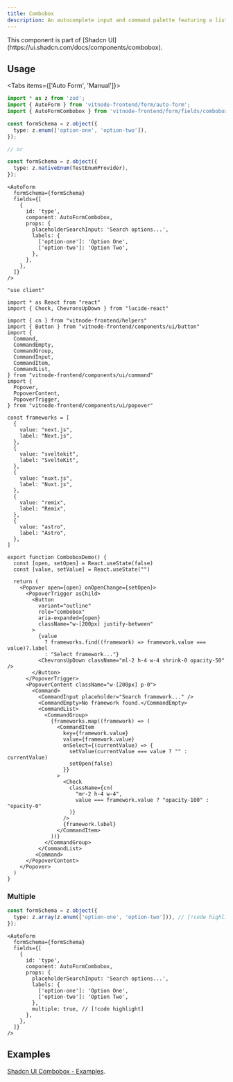 ```yaml
---
title: Combobox
description: An autocomplete input and command palette featuring a list of suggestions.
---
```



<ImageZoom src={img} className="max-w-xs" alt="Combobox" />

<Callout title="Shadcn UI">
  This component is part of [Shadcn
  UI](https://ui.shadcn.com/docs/components/combobox).
</Callout>

## Usage


<Tabs items={['Auto Form', 'Manual']}>
  <Tab value="Auto Form">
```ts
import * as z from 'zod';
import { AutoForm } from 'vitnode-frontend/form/auto-form';
import { AutoFormCombobox } from 'vitnode-frontend/form/fields/combobox';
```

```ts
const formSchema = z.object({
  type: z.enum(['option-one', 'option-two']),
});

// or

const formSchema = z.object({
  type: z.nativeEnum(TestEnumProvider),
});
```

```tsx
<AutoForm
  formSchema={formSchema}
  fields={[
    {
      id: 'type',
      component: AutoFormCombobox,
      props: {
        placeholderSearchInput: 'Search options...',
        labels: {
          ['option-one']: 'Option One',
          ['option-two']: 'Option Two',
        },
      },
    },
  ]}
/>
```

  </Tab>

  <Tab value="Manual">

```tsx
"use client"

import * as React from "react"
import { Check, ChevronsUpDown } from "lucide-react"

import { cn } from "vitnode-frontend/helpers"
import { Button } from "vitnode-frontend/components/ui/button"
import {
  Command,
  CommandEmpty,
  CommandGroup,
  CommandInput,
  CommandItem,
  CommandList,
} from "vitnode-frontend/components/ui/command"
import {
  Popover,
  PopoverContent,
  PopoverTrigger,
} from "vitnode-frontend/components/ui/popover"

const frameworks = [
  {
    value: "next.js",
    label: "Next.js",
  },
  {
    value: "sveltekit",
    label: "SvelteKit",
  },
  {
    value: "nuxt.js",
    label: "Nuxt.js",
  },
  {
    value: "remix",
    label: "Remix",
  },
  {
    value: "astro",
    label: "Astro",
  },
]

export function ComboboxDemo() {
  const [open, setOpen] = React.useState(false)
  const [value, setValue] = React.useState("")

  return (
    <Popover open={open} onOpenChange={setOpen}>
      <PopoverTrigger asChild>
        <Button
          variant="outline"
          role="combobox"
          aria-expanded={open}
          className="w-[200px] justify-between"
        >
          {value
            ? frameworks.find((framework) => framework.value === value)?.label
            : "Select framework..."}
          <ChevronsUpDown className="ml-2 h-4 w-4 shrink-0 opacity-50" />
        </Button>
      </PopoverTrigger>
      <PopoverContent className="w-[200px] p-0">
        <Command>
          <CommandInput placeholder="Search framework..." />
          <CommandEmpty>No framework found.</CommandEmpty>
          <CommandList>
            <CommandGroup>
              {frameworks.map((framework) => (
                <CommandItem
                  key={framework.value}
                  value={framework.value}
                  onSelect={(currentValue) => {
                    setValue(currentValue === value ? "" : currentValue)
                    setOpen(false)
                  }}
                >
                  <Check
                    className={cn(
                      "mr-2 h-4 w-4",
                      value === framework.value ? "opacity-100" : "opacity-0"
                    )}
                  />
                  {framework.label}
                </CommandItem>
              ))}
            </CommandGroup>
          </CommandList>
         <Command>
      </PopoverContent>
    </Popover>
  )
}
```

  </Tab>
</Tabs>

### Multiple

```ts
const formSchema = z.object({
  type: z.array(z.enum(['option-one', 'option-two'])), // [!code highlight]
});
```

```tsx
<AutoForm
  formSchema={formSchema}
  fields={[
    {
      id: 'type',
      component: AutoFormCombobox,
      props: {
        placeholderSearchInput: 'Search options...',
        labels: {
          ['option-one']: 'Option One',
          ['option-two']: 'Option Two',
        },
        multiple: true, // [!code highlight]
      },
    },
  ]}
/>
```

## Examples

[Shadcn UI Combobox - Examples](https://ui.shadcn.com/docs/components/combobox#examples).
